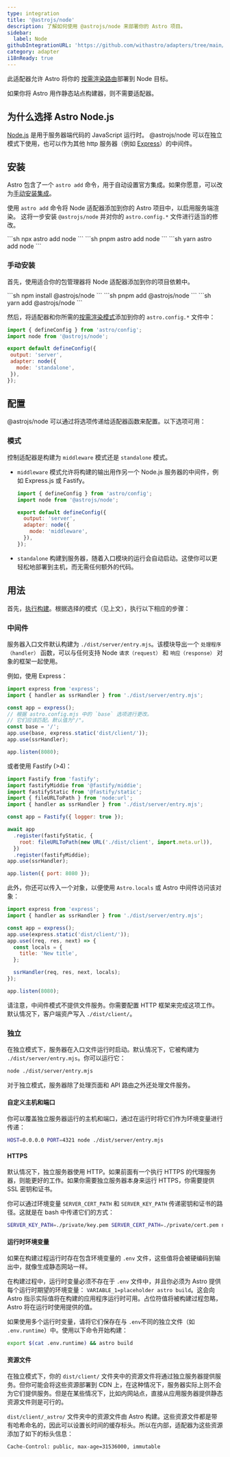 ```yaml
---
type: integration
title: '@astrojs/node'
description: 了解如何使用 @astrojs/node 来部署你的 Astro 项目。
sidebar:
  label: Node
githubIntegrationURL: 'https://github.com/withastro/adapters/tree/main/packages/node/'
category: adapter
i18nReady: true
---
```



此适配器允许 Astro 将你的 [按需渲染路由](/zh-cn/guides/on-demand-rendering/)部署到 Node 目标。

如果你将 Astro 用作静态站点构建器，则不需要适配器。

## 为什么选择 Astro Node.js

[Node.js](https://nodejs.org/zh-cn) 是用于服务器端代码的 JavaScript 运行时。 @astrojs/node 可以在独立模式下使用，也可以作为其他 http 服务器（例如 [Express](https://expressjs.com/)）的中间件。

## 安装

Astro 包含了一个 `astro add` 命令，用于自动设置官方集成。如果你愿意，可以改为[手动安装集成](#手动安装)。

使用 `astro add` 命令将 Node 适配器添加到你的 Astro 项目中，以启用服务端渲染。
这将一步安装 `@astrojs/node` 并对你的 `astro.config.*` 文件进行适当的修改。

<PackageManagerTabs>
  <Fragment slot="npm">
  ```sh
  npx astro add node
  ```
  </Fragment>
  <Fragment slot="pnpm">
  ```sh
  pnpm astro add node
  ```
  </Fragment>
  <Fragment slot="yarn">
  ```sh
  yarn astro add node
  ```
  </Fragment>
</PackageManagerTabs>

### 手动安装

首先，使用适合你的包管理器将 Node 适配器添加到你的项目依赖中。
    
<PackageManagerTabs>
  <Fragment slot="npm">
  ```sh
  npm install @astrojs/node
  ```
  </Fragment>
  <Fragment slot="pnpm">
  ```sh
  pnpm add @astrojs/node
  ```
  </Fragment>
  <Fragment slot="yarn">
  ```sh
  yarn add @astrojs/node
  ```
  </Fragment>
</PackageManagerTabs>

然后，将适配器和你所需的[按需渲染模式](/zh-cn/guides/on-demand-rendering/)添加到你的 `astro.config.*` 文件中：

 ```js title="astro.config.mjs" ins={2,5-8}
import { defineConfig } from 'astro/config';
import node from '@astrojs/node';

export default defineConfig({
  output: 'server',
  adapter: node({
    mode: 'standalone',
  }),
});
```

## 配置

@astrojs/node 可以通过将选项传递给适配器函数来配置。以下选项可用：

### 模式

控制适配器是构建为 `middleware` 模式还是 `standalone` 模式。

* `middleware` 模式允许将构建的输出用作另一个 Node.js 服务器的中间件，例如 Express.js 或 Fastify。

  ```js title="astro.config.mjs"
  import { defineConfig } from 'astro/config';
  import node from '@astrojs/node';

  export default defineConfig({
    output: 'server',
    adapter: node({
      mode: 'middleware',
    }),
  });
  ```

* `standalone` 构建到服务器，随着入口模块的运行会自动启动。这使你可以更轻松地部署到主机，而无需任何额外的代码。

## 用法

首先，[执行构建](/zh-cn/guides/deploy/#在本地构建站点)。根据选择的模式（见上文），执行以下相应的步骤：

### 中间件

服务器入口文件默认构建为 `./dist/server/entry.mjs`。该模块导出一个 `处理程序（handler）` 函数，可以与任何支持 Node `请求（request）` 和 `响应（response）` 对象的框架一起使用。

例如，使用 Express：

```js title="run-server.mjs"
import express from 'express';
import { handler as ssrHandler } from './dist/server/entry.mjs';

const app = express();
// 根据 astro.config.mjs 中的 `base` 选项进行更改。
// 它们应该匹配。默认值为"/"。
const base = '/';
app.use(base, express.static('dist/client/'));
app.use(ssrHandler);

app.listen(8080);
```

或者使用 Fastify (>4)：

```js title="run-server.mjs"
import Fastify from 'fastify';
import fastifyMiddie from '@fastify/middie';
import fastifyStatic from '@fastify/static';
import { fileURLToPath } from 'node:url';
import { handler as ssrHandler } from './dist/server/entry.mjs';

const app = Fastify({ logger: true });

await app
  .register(fastifyStatic, {
    root: fileURLToPath(new URL('./dist/client', import.meta.url)),
  })
  .register(fastifyMiddie);
app.use(ssrHandler);

app.listen({ port: 8080 });
```

此外，你还可以传入一个对象，以便使用 `Astro.locals` 或 Astro 中间件访问该对象：

```js title="run-server.mjs"
import express from 'express';
import { handler as ssrHandler } from './dist/server/entry.mjs';

const app = express();
app.use(express.static('dist/client/'));
app.use((req, res, next) => {
  const locals = {
    title: 'New title',
  };

  ssrHandler(req, res, next, locals);
});

app.listen(8080);
```


请注意，中间件模式不提供文件服务。你需要配置 HTTP 框架来完成这项工作。默认情况下，客户端资产写入 `./dist/client/`。

### 独立

在独立模式下，服务器在入口文件运行时启动。默认情况下，它被构建为 `./dist/server/entry.mjs`。你可以运行它：

```sh
node ./dist/server/entry.mjs
```

对于独立模式，服务器除了处理页面和 API 路由之外还处理文件服务。

#### 自定义主机和端口

你可以覆盖独立服务器运行的主机和端口，通过在运行时将它们作为环境变量进行传递：

```sh
HOST=0.0.0.0 PORT=4321 node ./dist/server/entry.mjs
```

#### HTTPS

默认情况下，独立服务器使用 HTTP。如果前面有一个执行 HTTPS 的代理服务器，则能更好的工作。如果你需要独立服务器本身来运行 HTTPS，你需要提供 SSL 密钥和证书。

你可以通过环境变量 `SERVER_CERT_PATH` 和 `SERVER_KEY_PATH` 传递密钥和证书的路径。这就是在 bash 中传递它们的方式：

```bash
SERVER_KEY_PATH=./private/key.pem SERVER_CERT_PATH=./private/cert.pem node ./dist/server/entry.mjs
```

#### 运行时环境变量

如果在构建过程运行时存在包含环境变量的 `.env` 文件，这些值将会被硬编码到输出中，就像生成静态网站一样。

在构建过程中，运行时变量必须不存在于 `.env` 文件中，并且你必须为 Astro 提供每个运行时期望的环境变量： `VARIABLE_1=placeholder astro build`。这会向 Astro 指示实际值将在构建的应用程序运行时可用。占位符值将被构建过程忽略，Astro 将在运行时使用提供的值。

如果使用多个运行时变量，请将它们保存在与 `.env`不同的独立文件（如 `.env.runtime`）中。使用以下命令开始构建：

```sh
export $(cat .env.runtime) && astro build
```

#### 资源文件

在独立模式下，你的 `dist/client/` 文件夹中的资源文件将通过独立服务器提供服务。但你可能会将这些资源部署到 CDN 上，在这种情况下，服务器实际上则不会为它们提供服务。但是在某些情况下，比如内网站点，直接从应用服务器提供静态资源文件则是可行的。

`dist/client/_astro/` 文件夹中的资源文件由 Astro 构建。这些资源文件都是带有哈希命名的，因此可以设置长时间的缓存标头。所以在内部，适配器为这些资源添加了如下的标头信息：

```
Cache-Control: public, max-age=31536000, immutable
```
